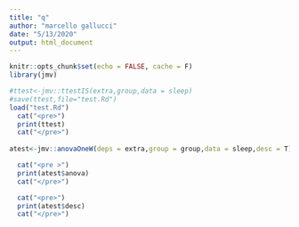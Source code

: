 ```yaml
---
title: "q"
author: "marcello gallucci"
date: "5/13/2020"
output: html_document
---
```


```r
knitr::opts_chunk$set(echo = FALSE, cache = F)
library(jmv)


```


```r
#ttest<-jmv::ttestIS(extra,group,data = sleep)
#save(ttest,file="test.Rd")
load("test.Rd")
  cat("<pre>")
  print(ttest)
  cat("</pre>")
  
atest<-jmv::anovaOneW(deps = extra,group = group,data = sleep,desc = T)

  cat("<pre >")
  print(atest$anova)
  cat("</pre>")

  cat("<pre>")
  print(atest$desc)
  cat("</pre>")

```
